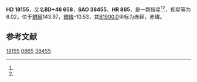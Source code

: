 {{Starbox begin
| name = HD 18155
}}
{{Starbox observe
| epoch = [[J2000.0|J2000.0]]
| constell = {{星座名待查}}<ref name=SIMBAD>{{cite web
 | url=http://simbad.u-strasbg.fr/simbad/sim-id?Ident=HR+865
 | title=Pulsating variable Star
 | publisher=Centre de Données astronomiques de Strasbourg
 | work=SIMBAD
 | accessdate=2012-07-13
 | archive-date=2016-03-18
 | archive-url=https://web.archive.org/web/20160318233527/http://simbad.u-strasbg.fr/simbad/sim-id?Ident=HR+865
 | dead-url=no
 }}</ref><ref name=DATA>{{cite web
 | url=http://vizier.u-strasbg.fr/viz-bin/VizieR-5?-out.add=.&-source=5050&-corr=PK=HR&-out.max=9999&HR=865
 | title=VizieR Detailed Page
 | accessdate=2012-07-13
 | archive-date=2016-03-04
 | archive-url=https://web.archive.org/web/20160304194625/http://vizier.u-strasbg.fr/viz-bin/VizieR-5?-out.add=.&-source=5050&-corr=PK=HR&-out.max=9999&HR=865
 | dead-url=no
 }}</ref>
| 星官 = 
| ra = {{RA|2|56|33.4}}<ref name=SIMBAD /><ref name=DATA />
| dec = {{DEC|+47|9|50}}<ref name=SIMBAD /><ref name=DATA />
| appmag_v = 6.02<ref name=SIMBAD /><ref name=DATA />
}}
{{Starbox character
| class = gK3<ref name=SIMBAD /><ref name=DATA />
| b-v = 1.34<ref name=SIMBAD /><ref name=DATA />
| u-b = <ref name=SIMBAD /><ref name=DATA />
| r-i = <ref name=SIMBAD /><ref name=DATA />
| variable = 
}}
{{Starbox astrometry
| radial_v = 
| prop_mo_ra = -13
| parallax = 
| p_error = 
}}
{{Starbox catalog
| names =BD+46 658，[[SAO星表|SAO]] 38455，[[HD星表|HD]] 18155，[[HR星表|HR]] 865}}
{{Starbox reference |Simbad=HR+865}}
{{Starbox end}}

'''HD 18155'''，又名'''BD+46 658'''，'''SAO 38455'''、'''HR 865'''，是一颗恒星<ref name=SIMBAD /><ref name=DATA />，视星等为6.02，位于[[銀道座標系|銀經]]143.97，[[銀道座標系|銀緯]]-10.53，其[[B1900.0|B1900.0]]坐标为赤經{{RA|2|49|47.8}}，赤緯{{DEC|+46|-10.53|31}}。

== 参考文献 ==
{{reflist}}

{{star-stub}}

[[Category:HD和HDE天體|18155]]
[[Category:HR天體|0865]]
[[Category:SAO天體|38455]]